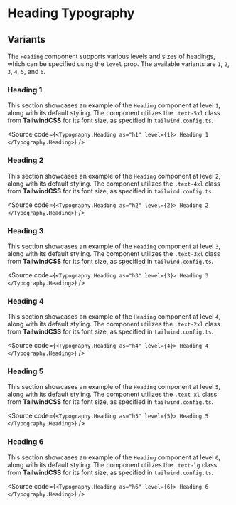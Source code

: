 

<Meta of={HeadingStories} />

# Heading Typography

## Variants

The `Heading` component supports various levels and sizes of headings, which can be specified using the `level` prop. The available variants are `1`, `2`, `3`, `4`, `5`, and `6`.

### Heading 1

This section showcases an example of the `Heading` component at level `1`, along with its default styling. The component utilizes the `.text-5xl` class from **TailwindCSS** for its font size, as specified in `tailwind.config.ts`.

<Canvas of={HeadingStories.Heading1} />

<Source
  code={`
<Typography.Heading as="h1" level={1}>
  Heading 1
</Typography.Heading>
`}
/>

### Heading 2

This section showcases an example of the `Heading` component at level `2`, along with its default styling. The component utilizes the `.text-4xl` class from **TailwindCSS** for its font size, as specified in `tailwind.config.ts`.

<Canvas of={HeadingStories.Heading2} />

<Source
  code={`
<Typography.Heading as="h2" level={2}>
  Heading 2
</Typography.Heading>
`}
/>

### Heading 3

This section showcases an example of the `Heading` component at level `3`, along with its default styling. The component utilizes the `.text-3xl` class from **TailwindCSS** for its font size, as specified in `tailwind.config.ts`.

<Canvas of={HeadingStories.Heading3} />

<Source
  code={`
<Typography.Heading as="h3" level={3}>
  Heading 3
</Typography.Heading>
`}
/>

### Heading 4

This section showcases an example of the `Heading` component at level `4`, along with its default styling. The component utilizes the `.text-2xl` class from **TailwindCSS** for its font size, as specified in `tailwind.config.ts`.

<Canvas of={HeadingStories.Heading4} />

<Source
  code={`
<Typography.Heading as="h4" level={4}>
  Heading 4
</Typography.Heading>
`}
/>

### Heading 5

This section showcases an example of the `Heading` component at level `5`, along with its default styling. The component utilizes the `.text-xl` class from **TailwindCSS** for its font size, as specified in `tailwind.config.ts`.

<Canvas of={HeadingStories.Heading5} />

<Source
  code={`
<Typography.Heading as="h5" level={5}>
  Heading 5
</Typography.Heading>
`}
/>

### Heading 6

This section showcases an example of the `Heading` component at level `6`, along with its default styling. The component utilizes the `.text-lg` class from **TailwindCSS** for its font size, as specified in `tailwind.config.ts`.

<Canvas of={HeadingStories.Heading6} />

<Source
  code={`
<Typography.Heading as="h6" level={6}>
  Heading 6
</Typography.Heading>
`}
/>
